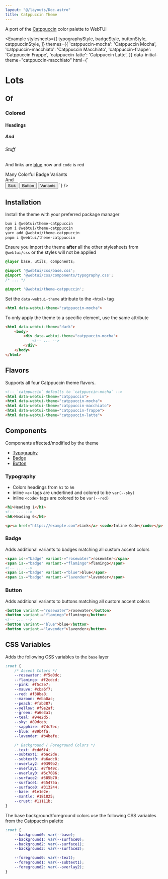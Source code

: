 ```yaml
---
layout: "@/layouts/Doc.astro"
title: Catppuccin Theme
---
```



A port of the [Catppuccin](https://catppuccin.com) color palette to WebTUI

<Example
    stylesheets={[
        typographyStyle,
        badgeStyle,
        buttonStyle,
        catppuccinStyle,
    ]}
    themes={{
        'catppuccin-mocha': 'Catppuccin Mocha',
        'catppuccin-macchiato': 'Catppuccin Macchiato',
        'catppuccin-frappe': 'Catppuccin Frappe',
        'catppuccin-latte': 'Catppuccin Latte',
    }}
    data-initial-theme="catppuccin-macchiato"
html={`
<h1>Lots</h1>
<h2>Of</h2>
<h3>Colored</h3>
<h4>Headings</h4>
<h5>And</h5>
<h6>Stuff</h6>
<p>And links are <a href="https://example.com">blue</a> now and <code>code</code> is red</p>
<span is-="badge" variant-="red">Many</span>
<span is-="badge" variant-="teal">Colorful</span>
<span is-="badge" variant-="mauve">Badge</span>
<span is-="badge" variant-="flamingo">Variants</span><br/>
<span is-="badge" variant-="peach">And</span><br/>
<button variant-="maroon">Sick</button>
<button variant-="rosewater">Button</button>
<button variant-="sky">Variants</button>
`}
/>

## Installation

Install the theme with your preferred package manager

```bash
bun i @webtui/theme-catppuccin
npm i @webtui/theme-catppuccin
yarn add @webtui/theme-catppuccin
pnpm i @webtui/theme-catppuccin
```

Ensure you import the theme **after** all the other stylesheets from `@webtui/css` or the styles will not be applied

```css
@layer base, utils, components;

@import '@webtui/css/base.css';
@import '@webtui/css/components/typography.css';
/* ... */

@import '@webtui/theme-catppuccin';
```

Set the `data-webtui-theme` attribute to the `<html>` tag

```html
<html data-webtui-theme="catppuccin-mocha">
```

To only apply the theme to a specific element, use the same attribute

```html
<html data-webtui-theme="dark">
    <body>
        <div data-webtui-theme="catppuccin-mocha">
            <!-- ... -->
        </div>
    </body>
</html>
```

## Flavors

Supports all four Catppuccin theme flavors.

```html
<!-- `catppuccin` defaults to `catppuccin-mocha` -->
<html data-webtui-theme="catppuccin">
<html data-webtui-theme="catppuccin-mocha">
<html data-webtui-theme="catppuccin-macchiato">
<html data-webtui-theme="catppuccin-frappe">
<html data-webtui-theme="catppuccin-latte">
```

## Components

Components affected/modified by the theme

- [Typography](#typography)
- [Badge](#badge)
- [Button](#button)

### Typography

- Colors headings from `h1` to `h6`
- inline `<a>` tags are underlined and colored to be `var(--sky)`
- inline `<code>` tags are colored to be `var(--red)`

```html
<h1>Heading 1</h1>
<!-- ... -->
<h6>Heading 6</h6>

<p><a href="https://example.com">Link</a> <code>Inline Code</code></p>
```

### Badge

Adds additional variants to badges matching all custom accent colors

```html
<span is-="badge" variant-="rosewater">rosewater</span>
<span is-="badge" variant-="flamingo">flamingo</span>
<!-- ... -->
<span is-="badge" variant-="blue">blue</span>
<span is-="badge" variant-="lavender">lavender</span>
```

### Button

Adds additional variants to buttons matching all custom accent colors

```html
<button variant-="rosewater">rosewater</button>
<button variant-="flamingo">flamingo</button>
<!-- ... -->
<button variant-="blue">blue</button>
<button variant-="lavender">lavender</button>
```

## CSS Variables

Adds the following CSS variables to the `base` layer

```css
:root {
    /* Accent Colors */
    --rosewater: #f5e0dc;
    --flamingo: #f2cdcd;
    --pink: #f5c2e7;
    --mauve: #cba6f7;
    --red: #f38ba8;
    --maroon: #eba0ac;
    --peach: #fab387;
    --yellow: #f9e2af;
    --green: #a6e3a1;
    --teal: #94e2d5;
    --sky: #89dceb;
    --sapphire: #74c7ec;
    --blue: #89b4fa;
    --lavender: #b4befe;

    /* Background / Foreground Colors */
    --text: #cdd6f4;
    --subtext1: #bac2de;
    --subtext0: #a6adc8;
    --overlay2: #9399b2;
    --overlay1: #7f849c;
    --overlay0: #6c7086;
    --surface2: #585b70;
    --surface1: #45475a;
    --surface0: #313244;
    --base: #1e1e2e;
    --mantle: #181825;
    --crust: #11111b;
}
```

The base background/foreground colors use the following CSS variables from the Catppuccin palette

```css
:root {
    --background0: var(--base);
    --background1: var(--surface0);
    --background2: var(--surface1);
    --background3: var(--surface2);

    --foreground0: var(--text);
    --foreground1: var(--subtext1);
    --foreground2: var(--overlay2);
}
```
